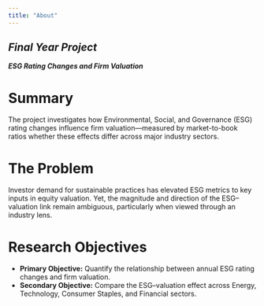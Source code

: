 ```yaml
---
title: "About"
---
```

## *Final Year Project*
***ESG Rating Changes and Firm Valuation***

# Summary

The project investigates how Environmental, Social, and Governance (ESG) rating changes influence firm valuation—measured by market-to-book ratios whether these effects differ across major industry sectors.

# The Problem

Investor demand for sustainable practices has elevated ESG metrics to key inputs in equity valuation. Yet, the magnitude and direction of the ESG–valuation link remain ambiguous, particularly when viewed through an industry lens.

# Research Objectives

- **Primary Objective:** Quantify the relationship between annual ESG rating changes and firm valuation.
- **Secondary Objective:** Compare the ESG–valuation effect across Energy, Technology, Consumer Staples, and Financial sectors.


